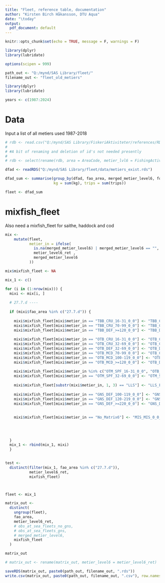 ```yaml
---
title: "Fleet, reference table, documentation"
author: "Kirsten Birch Håkansson, DTU Aqua"
date: "\today"
output:
  pdf_document: default
---
```




```r
knitr::opts_chunk$set(echo = TRUE, message = F, warnings = F)

library(dplyr)
library(lubridate)

options(scipen = 999)

path_out <- "Q:/mynd/SAS Library/fleet/" 
filename_out <- "fleet_old_metiers"

library(dplyr)
library(lubridate)

years <- c(1987:2024)

```

# Data 

Input a list of all metiers used 1987-2018

```r


# rdb <- read.csv("Q:/mynd/SAS Library/FiskeriAktiviteter/references/RDB/AreaCodeFACCodeRegion.csv")
# 
# #A bit of renaming and deletion of id's not needed presently
# 
# rdb <- select(rename(rdb, area = AreaCode, metier_lvl6 = FishingActivityCategoryEuropeanLvl6Code), area, metier_lvl6)

dfad <- readRDS("Q:/mynd/SAS Library/fleet/data/metiers_exist.rds")

dfad_sum <- summarise(group_by(dfad, fao_area, merged_metier_level6, fdfmark, metier_level6_ret), 
                      kg = sum(kg), trips = sum(trips))

fleet <- dfad_sum

```


# mixfish_fleet

Also need a mixfish_fleet for saithe, haddock and cod

```r

mix <-
    mutate(fleet,
           metier_in = ifelse(
             is.na(merged_metier_level6) | merged_metier_level6 == "",
             metier_level6_ret ,
             merged_metier_level6
           ))

mix$mixfish_fleet <- NA

mix_1 <- c()

for (i in (1:nrow(mix))) {
  mixi <- mix[i, ]
  
  # 27.7.d ----
  
  if (mixi$fao_area %in% c("27.7.d")) {
    
    mixi$mixfish_fleet[mixi$metier_in == "TBB_CRU_16-31_0_0"] <- "TBB_CRU_16-31_0_0_all"
    mixi$mixfish_fleet[mixi$metier_in == "TBB_CRU_70-99_0_0"] <- "TBB_CRU_70-99_0_0_all"
    mixi$mixfish_fleet[mixi$metier_in == "TBB_DEF_>=120_0_0"] <- "TBB_DEF_>=120_0_0_all"
    
    mixi$mixfish_fleet[mixi$metier_in == "OTB_CRU_16-31_0_0"] <- "OTB_CRU_16-31_0_0_all"
    mixi$mixfish_fleet[mixi$metier_in == "OTB_CRU_32-69_0_0"] <- "OTB_CRU_32-69_0_0_all"
    mixi$mixfish_fleet[mixi$metier_in == "OTB_DEF_32-69_0_0"] <- "OTB_DEF_32-69_0_0_all" # Data from 1987-2024. This is a Norway Pout fishery. So we catch NOP in area 27.7.d?
    mixi$mixfish_fleet[mixi$metier_in == "OTB_MCD_70-99_0_0"] <- "OTB_CRU_70-99_0_0_all"
    mixi$mixfish_fleet[mixi$metier_in == "OTB_MCD_100-119_0_0"] <- "OTB_DEF_100-119_0_0_all" #Check - this is not according to the annex, since I have stolen the fleet from another area. Maybe this could be split into CRU / DEF instead of hardcoding.
    mixi$mixfish_fleet[mixi$metier_in == "OTB_MCD_>=120_0_0"] <- "OTB_DEF_>=120_0_0_all"
    
    mixi$mixfish_fleet[mixi$metier_in %in% c("OTM_SPF_16-31_0_0", "OTB_SPF_>=120_0_0", "OTB_DEF_16-31_0_0")] <- "MIS_MIS_0_0_0_IBC" # Data from 1987-2024. OTB_SPF_>=120_0_0 is trips with 999 in mesh and catching PIL and BRS
    mixi$mixfish_fleet[mixi$metier_in == "OTM_SPF_32-69_0_0"] <- "OTM_SPF_32-69_0_0_all" #Check - this is not according to the annex, since I have stolen the fleet from another area
    
    mixi$mixfish_fleet[substr(mixi$metier_in, 1, 3) == "LLS"] <- "LLS_FIF_0_0_0_all"
    
    mixi$mixfish_fleet[mixi$metier_in == "GNS_DEF_100-119_0_0"] <- "GNS_DEF_100-119_0_0_all"
    mixi$mixfish_fleet[mixi$metier_in == "GNS_DEF_120-219_0_0"] <- "GNS_DEF_120-219_0_0_all"
    mixi$mixfish_fleet[mixi$metier_in == "GNS_DEF_>=220_0_0"] <- "GNS_DEF_>=220_0_0_all"
    
    
    mixi$mixfish_fleet[mixi$metier_in == "No_Matrix6"] <- "MIS_MIS_0_0_0_HC" #This is a bit rough, 
    
    
    
    
  }
  mix_1 <- rbind(mix_1, mixi)
  }
    

test <-
  distinct(filter(mix_1, fao_area %in% c("27.7.d")),
           metier_level6_ret,
           mixfish_fleet)



fleet <- mix_1
```


```r

matrix_out <-
  distinct(
    ungroup(fleet),
    fao_area,
    metier_level6_ret,
    # obs_at_sea_fleets_no_gns,
    # obs_at_sea_fleets_gns,
    # merged_metier_level6,
    mixfish_fleet
  )

matrix_out

# matrix_out <- rename(matrix_out, metier_level6 = metier_level6_ret)

saveRDS(matrix_out, paste0(path_out, filename_out, ".rds"))
write.csv(matrix_out, paste0(path_out, filename_out, ".csv"), row.names = F)

```


